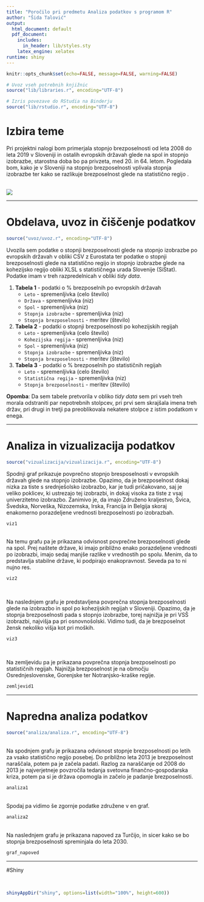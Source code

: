 ```yaml
---
title: "Poročilo pri predmetu Analiza podatkov s programom R"
author: "Šida Talović"
output:
  html_document: default
  pdf_document:
    includes:
      in_header: lib/styles.sty
    latex_engine: xelatex
runtime: shiny
---
```


```r
knitr::opts_chunk$set(echo=FALSE, message=FALSE, warning=FALSE)

# Uvoz vseh potrebnih knjižnic
source("lib/libraries.r", encoding="UTF-8")
```

```r
# Izris povezave do RStudia na Binderju
source("lib/rstudio.r", encoding="UTF-8")
```

# Izbira teme

Pri projektni nalogi bom primerjala stopnjo brezposelnosti od leta 2008 do leta 2019 v Sloveniji in ostalih evropskih državah glede na spol in stopnjo izobrazbe, starostna doba bo pa privzeta, med 20. in 64. letom. Pogledala bom, kako je v Sloveniji na stopnjo brezposelnosti vplivala stopnja izobrazbe ter kako se razlikuje brezposelnost glede na statistično regijo .
\
\


![](slike/prosta-delovna-mesta.jpg)

***

# Obdelava, uvoz in čiščenje podatkov

```r
source("uvoz/uvoz.r", encoding="UTF-8")
```

Uvozila sem podatke o stopnji brezposelnosti glede na stopnjo izobrazbe po evropskih državah v obliki CSV z Eurostata ter podatke o stopnji brezposelnosti glede na statistično regijo in stopnjo izobrazbe glede na kohezijsko regijo obliki XLSL s statističnega urada Slovenije (SiStat).
Podatke imam v treh razpredelnicah v obliki *tidy data*. 
\

1. **Tabela 1** - podatki o % brezposelnih po evropskih državah
    - `Leto` - spremenljivka (celo število)
    - `Država` - spremenljivka (niz)
    - `Spol` - spremenljivka (niz)
    - `Stopnja izobrazbe` - spremenljivka (niz)
    - `Stopnja brezposelnosti` - meritev (število) 
\    
2. **Tabela 2** - podatki o stopnji brezposelnosti po kohezijskih regijah
    - `Leto` - spremenljivka (celo število)
    - `Kohezijska regija` - spremenljivka (niz)
    - `Spol` - spremenljivka (niz)
    - `Stopnja izobrazbe` - spremenljivka (niz)
    - `Stopnja brezposelnosti` - meritev (število) 
\
3. **Tabela 3** - podatki o % brezposelnih po statističnih regijah
    - `Leto` - spremenljivka (celo število)
    - `Statistična regija` - spremenljivka (niz)
    - `Stopnja brezposelnosti` - meritev (število)
    

**Opomba**: Da sem tabele pretvorila v obliko *tidy data* sem pri vseh treh morala odstraniti par nepotrebnih stolpcev, pri prvi sem skrajšala imena treh držav, pri drugi in tretji pa preoblikovala nekatere stolpce z istim podatkom v enega.

***

# Analiza in vizualizacija podatkov


```r
source("vizualizacija/vizualizacija.r", encoding="UTF-8")
```

Spodnji graf prikazuje povprečno stopnjo bresposelnosti v evropskih državah glede na stopnjo izobrazbe. Opazimo, da je brezposelnost dokaj nizka za tiste s srednješolsko izobrazbo, kar je tudi pričakovano, saj je veliko poklicev, ki ustrezajo tej izobrazbi, in dokaj visoka za tiste z vsaj univerzitetno izobrazbo.
Zanimivo je, da imajo Združeno kraljestvo, Švica, Švedska, Norveška, Nizozemska, Irska, Francija in Belgija skoraj enakomerno porazdeljene vrednosti brezposelnosti po izobrazbah.
\

```r

viz1

```
\
Na temu grafu pa je prikazana odvisnost povprečne brezposelnosti glede na spol. Prej naštete države, ki imajo približno enako porazdeljene vrednosti po izobrazbi, imajo sedaj manjše razlike v vrednostih po spolu. Menim, da to predstavlja stabilne države, ki podpirajo enakopravnost. Seveda pa to ni nujno res. 
\

```r

viz2

```
\

Na naslednjem grafu je predstavljena povprečna stopnja brezposelnosti glede na izobrazbo in spol po kohezijskih regijah v Sloveniji. Opazimo, da je stopnja brezposelnosti pada s stopnjo izobrazbe, torej najnižja je pri VSŠ izobrazbi, najvišja pa pri osnovnošolski. Vidimo tudi, da je brezposelnot žensk nekoliko višja kot pri moških. 
\

```r

viz3

```
\

Na zemljevidu pa je prikazana povprečna stopnja brezposelnosti po statističnih regijah.
Najnižja brezposelnost je na območju Osrednjeslovenske, Gorenjske ter Notranjsko-kraške regije. 
\
```r

zemljevid1

```


***

# Napredna analiza podatkov

```r
source("analiza/analiza.r", encoding="UTF-8")
```
\
Na spodnjem grafu je prikazana odvisnost stopnje brezposelnosti po letih za vsako statistično regijo posebej. Do približno leta 2013 je brezposelnost naraščala, potem pa je začela padati. Razlog za naraščanje od 2008 do 2013 je najverjetneje povzročila tedanja svetovna finančno-gospodarska kriza, potem pa si je država opomogla in začelo je padanje brezposelnosti. 
\

```r

analiza1

```
\
Spodaj pa vidimo še zgornje podatke združene v en graf. 
\

```r

analiza2

```
\
Na naslednjem grafu je prikazana napoved za Turčijo, in sicer kako se bo stopnja brezposelnosti spreminjala do leta 2030.
\

```r

graf_napoved

```



***
#Shiny

\
```r
shinyAppDir("shiny", options=list(width="100%", height=600))
```
